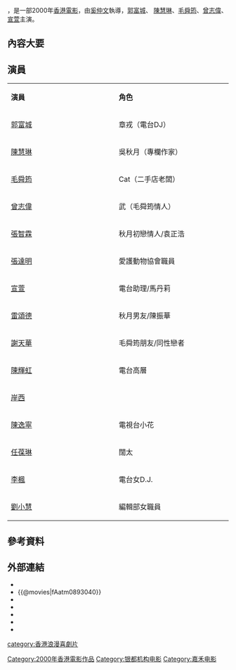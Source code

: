 {{Infobox Film
| name               = 小親親 
| original_name      = ''{{lang|en|And I Hate You So}}''
| image              = And I Hate You So poster.jpg
| caption            = 
| director           = [[奚仲文|奚仲文]]
| producer           = 鍾珍、謝家慧
| producer_2         = 彭幼芳、管祺麟<br>彭惠鷥、禤本亮
| writer             = [[岸西|岸西]]
| starring           = [[郭富城|郭富城]]<br />[[陳慧琳|陳慧琳]]<br/ >[[毛舜筠|毛舜筠]]<br/ >[[曾志偉|曾志偉]]<br />[[宣萱|宣萱]]<br/ >[[雷頌德|雷頌德]]<br />[[張智霖|張智霖]]<br />[[陳輝虹|陳輝虹]]<br />[[謝天華|謝天華]]<br />[[岸西|岸西]]
| music              = [[趙增熹|趙增熹]]
| maintheme          = 〈若有所失〉／[[郭富城|郭富城]]
| cinematography     = [[鮑德熹|鮑德熹]]
| editing            = 李明文
| production_company = [[銀都機構|銀都機構有限公司]]<br>嘉禾電影(中國)有限公司<br>電影人製作有限公司
| distributor        = 
| released           = {{HKG}}　{{film date|2000|6|20}}<br> {{SIN}}　{{film date|2000|7|23}}<br> {{ROC}}　{{film date|2000|10|14}}<br> {{KOR}}　{{start date|2001|9|15}}
| runtime            =  97 分鐘
| country            = {{香港電影產地}}
| language           = [[粵語|粵語]]、[[國語|國語]]
| budget             = 
| gross              = HK $8,623,474.00
| rate               = {{香港電影產地}}：II B
| preceded_by        = 
| followed_by        = 
| website            = 
| amg_id             = 
| imdb_id            = tt0253955
| cn_name            = 別惹我
| hk_name            = 小親親
| tw_name            = 
}}

{{engname|《小親親》|''And I Hate You So''}}，是一部2000年[[香港電影|香港電影]]，由[[奚仲文|奚仲文]]執導，[[郭富城|郭富城]]、 [[陳慧琳|陳慧琳]]、[[毛舜筠|毛舜筠]]、[[曾志偉|曾志偉]]、[[宣萱|宣萱]]主演。

==內容大要==
{{no plot}}

==演員==
{|class="wikitable" width="65%"
|- style="background:cornflowerblue; color:white" align=center
|style="width:8%"|'''演員'''
|style="width:8%"|'''角色'''
|-
|[[郭富城|郭富城]]|| 章戎（電台DJ）
|-
|[[陳慧琳|陳慧琳]] || 吳秋月（專欄作家）
|-
|[[毛舜筠|毛舜筠]] || Cat（二手店老闆） 
|-
|[[曾志偉|曾志偉]] || 武（毛舜筠情人）
|-
|[[張智霖|張智霖]] || 秋月初戀情人/袁正浩
|-
|[[張達明_(演員)|張達明]] ||  愛護動物協會職員
|-
|[[宣萱|宣萱]] ||  電台助理/馬丹莉
|-
|[[雷頌德|雷頌德]] || 秋月男友/陳振華
|-
|[[謝天華|謝天華]] || 毛舜筠朋友/同性戀者
|-
|[[陳輝虹|陳輝虹]] || 電台高層
|-
|[[岸西|岸西]] ||
|-
|[[陳逸寧|陳逸寧]] || 電視台小花
|-
|[[任葆琳|任葆琳]] || 闊太
|-
|[[李楓_(演員)|李楓]] || 電台女D.J.
|-
|[[劉小慧|劉小慧]] || 編輯部女職員
|}

== 參考資料 ==
{{reflist}}

== 外部連結 ==
*{{hkmdb title|8751}}
*{{@movies|fAatm0893040}}
*{{douban}}
*{{Mtime|12258}}
*{{Amg movie|266773}}
*{{rotten-tomatoes|siu-chan-chan-and-i-hate-you-so}}
*{{imdb title|0253955}}

{{郭富城}}
{{陳慧琳}}
{{香港電影小作品}}
[[category:香港浪漫喜劇片|category:香港浪漫喜劇片]]
[[Category:2000年香港電影作品|Category:2000年香港電影作品]]
[[Category:银都机构电影|Category:银都机构电影]]
[[Category:嘉禾电影|Category:嘉禾电影]]